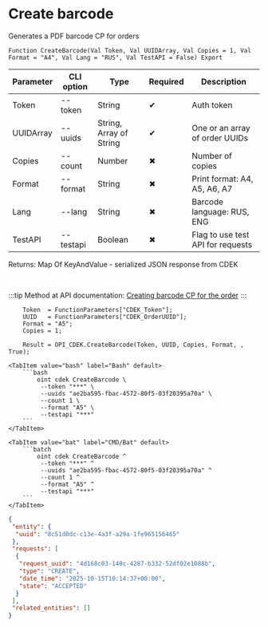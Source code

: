 ﻿---
sidebar_position: 10
description: Create barcode and other functions to work with CDEK in the Open Integration Package, a free open-source integration library for 1C:Enterprise 8, OneScript and CLI
keywords: [1C, 1С, 1С:Enterprise, 1С:Enterprise 8.3, API, Integration, Services, Exchange, OneScript, CLI, CDEK]
---


# Create barcode
 Generates a PDF barcode CP for orders



`Function CreateBarcode(Val Token, Val UUIDArray, Val Copies = 1, Val Format = "A4", Val Lang = "RUS", Val TestAPI = False) Export`

  | Parameter | CLI option | Type | Required | Description |
  |-|-|-|-|-|
  | Token | --token | String | &#x2714; | Auth token |
  | UUIDArray | --uuids | String, Array of String | &#x2714; | One or an array of order UUIDs |
  | Copies | --count | Number | &#x2716; | Number of copies |
  | Format | --format | String | &#x2716; | Print format: A4, A5, A6, A7 |
  | Lang | --lang | String | &#x2716; | Barcode language: RUS, ENG |
  | TestAPI | --testapi | Boolean | &#x2716; | Flag to use test API for requests |

  
  Returns:  Map Of KeyAndValue - serialized JSON response from CDEK

<br/>

:::tip
Method at API documentation: [Creating barcode CP for the order](https://api-docs.cdek.ru/36969713.html)
:::
<br/>


```bsl title="1C:Enterprise/OneScript code example"
    Token  = FunctionParameters["CDEK_Token"];
    UUID   = FunctionParameters["CDEK_OrderUUID"];
    Format = "A5";
    Copies = 1;

    Result = OPI_CDEK.CreateBarcode(Token, UUID, Copies, Format, , True);
```
 

 <Tabs>
  
    <TabItem value="bash" label="Bash" default>
        ```bash
            oint cdek CreateBarcode \
             --token "***" \
             --uuids "ae2ba595-fbac-4572-80f5-03f20395a70a" \
             --count 1 \
             --format "A5" \
             --testapi "***"
        ```
    </TabItem>
  
    <TabItem value="bat" label="CMD/Bat" default>
        ```batch
            oint cdek CreateBarcode ^
             --token "***" ^
             --uuids "ae2ba595-fbac-4572-80f5-03f20395a70a" ^
             --count 1 ^
             --format "A5" ^
             --testapi "***"
        ```
    </TabItem>
</Tabs>


```json title="Result"
{
 "entity": {
  "uuid": "8c51d0dc-c13e-4a3f-a29a-1fe965156465"
 },
 "requests": [
  {
   "request_uuid": "4d168c03-140c-4287-b332-52df02e1088b",
   "type": "CREATE",
   "date_time": "2025-10-15T10:14:37+00:00",
   "state": "ACCEPTED"
  }
 ],
 "related_entities": []
}
```
